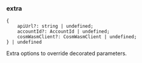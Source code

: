 ### extra

```
{
    apiUrl?: string | undefined;
    accountId?: AccountId | undefined;
    cosmWasmClient?: CosmWasmClient | undefined;
} | undefined
```

Extra options to override decorated parameters.
